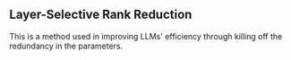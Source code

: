 ## Layer-Selective Rank Reduction

This is a method used in improving LLMs' efficiency through killing off the redundancy in the parameters.